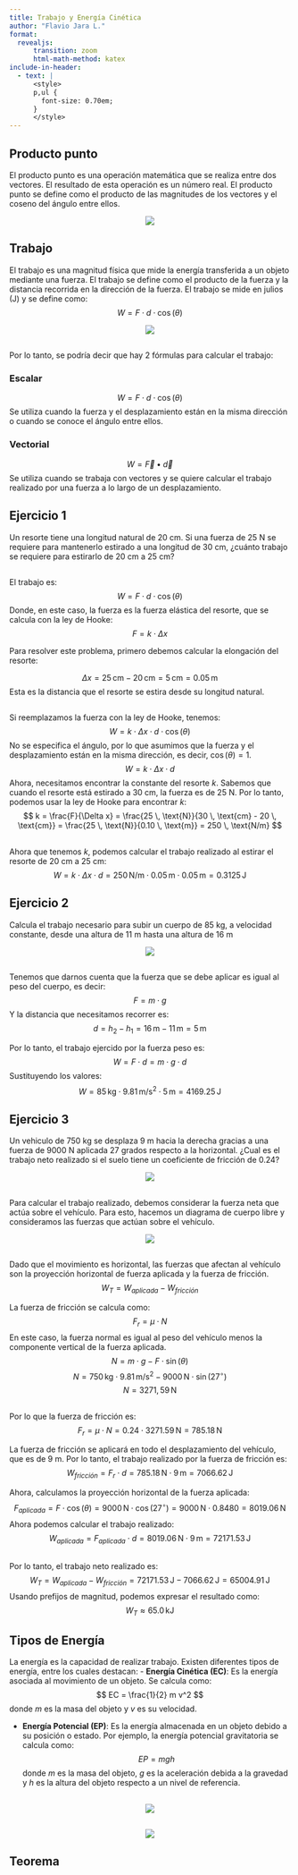 ```yaml
---
title: Trabajo y Energía Cinética
author: "Flavio Jara L."
format:
  revealjs:
      transition: zoom
      html-math-method: katex
include-in-header:
  - text: |
      <style>
      p,ul {
        font-size: 0.70em;
      }
      </style>
---
```


## Producto punto
El producto punto es una operación matemática que se realiza entre dos vectores. El resultado de esta operación es un número real. El producto punto se define como el producto de las magnitudes de los vectores y el coseno del ángulo entre ellos.

::: {style="text-align:center; width:50%; margin-left: auto; margin-right: auto;"}
![](./1.webp)
:::

## Trabajo
El trabajo es una magnitud física que mide la energía transferida a un objeto mediante una fuerza. El trabajo se define como el producto de la fuerza y la distancia recorrida en la dirección de la fuerza.
El trabajo se mide en julios (J) y se define como:
$$ W = F \cdot d \cdot \cos(\theta) $$


::: {style="text-align:center; width:80%; margin-left: auto; margin-right: auto;"}
![](./2.jpg)
:::

## 
Por lo tanto, se podría decir que hay 2 fórmulas para calcular el trabajo:

### Escalar
$$ W = F \cdot d \cdot \cos(\theta) $$
Se utiliza cuando la fuerza y el desplazamiento están en la misma dirección o cuando se conoce el ángulo entre ellos.

### Vectorial
$$ W = \vec{F} \bullet \vec{d} $$
Se utiliza cuando se trabaja con vectores y se quiere calcular el trabajo realizado por una fuerza a lo largo de un desplazamiento.

## Ejercicio 1
Un resorte tiene una longitud natural de 20 cm. Si una fuerza de 25 N se requiere para mantenerlo estirado a una longitud de 30 cm, ¿cuánto trabajo se requiere para estirarlo de 20 cm a 25 cm?

##
El trabajo es:
$$ W = F \cdot d \cdot \cos(\theta) $$
Donde, en este caso, la fuerza es la fuerza elástica del resorte, que se calcula con la ley de Hooke:
$$ F = k \cdot \Delta x $$

Para resolver este problema, primero debemos calcular la elongación del resorte:

$$ \Delta x = 25 \, \text{cm} - 20 \, \text{cm} = 5 \, \text{cm} = 0.05 \, \text{m} $$
Esta es la distancia que el resorte se estira desde su longitud natural.

##
Si reemplazamos la fuerza con la ley de Hooke, tenemos:
$$ W = k \cdot \Delta x \cdot d \cdot \cos(\theta) $$
No se especifica el ángulo, por lo que asumimos que la fuerza y el desplazamiento están en la misma dirección, es decir, $\cos(\theta) = 1$.
$$ W = k \cdot \Delta x \cdot d $$
Ahora, necesitamos encontrar la constante del resorte $k$. Sabemos que cuando el resorte está estirado a 30 cm, la fuerza es de 25 N. Por lo tanto, podemos usar la ley de Hooke para encontrar $k$:
$$ k = \frac{F}{\Delta x} = \frac{25 \, \text{N}}{30 \, \text{cm} - 20 \, \text{cm}} = \frac{25 \, \text{N}}{0.10 \, \text{m}} = 250 \, \text{N/m} $$

##

Ahora que tenemos $k$, podemos calcular el trabajo realizado al estirar el resorte de 20 cm a 25 cm:
$$ W = k \cdot \Delta x \cdot d = 250 \, \text{N/m} \cdot 0.05 \, \text{m} \cdot 0.05 \, \text{m} = 0.3125 \, \text{J} $$

## Ejercicio 2
Calcula el trabajo necesario para subir un cuerpo de 85 kg, a velocidad constante, desde una altura de 11 m hasta una altura de 16 m

::: {style="text-align:center; width:70%; margin-left: auto; margin-right: auto;"}
![](./3.png)
:::

##
Tenemos que darnos cuenta que la fuerza que se debe aplicar es igual al peso del cuerpo, es decir:
$$ F = m \cdot g $$
Y la distancia que necesitamos recorrer es:
$$ d = h_2 - h_1 = 16 \, \text{m} - 11 \, \text{m} = 5 \, \text{m} $$

Por lo tanto, el trabajo ejercido por la fuerza peso es:
$$ W = F \cdot d = m \cdot g \cdot d $$
Sustituyendo los valores:
$$ W = 85 \, \text{kg} \cdot 9.81 \, \text{m/s}^2 \cdot 5 \, \text{m} = 4169.25 \, \text{J} $$

## Ejercicio 3
Un vehiculo de 750 kg se desplaza 9 m hacia la derecha gracias a una fuerza de 9000 N aplicada 27 grados respecto a la horizontal. ¿Cual es el trabajo neto realizado si el suelo tiene un coeficiente de fricción de 0.24?

::: {style="text-align:center; width:90%; margin-left: auto; margin-right: auto;"}
![](./4.png)
:::

##
Para calcular el trabajo realizado, debemos considerar la fuerza neta que actúa sobre el vehículo.
Para esto, hacemos un diagrama de cuerpo libre y consideramos las fuerzas que actúan sobre el vehículo.


::: {style="text-align:center; width:90%; margin-left: auto; margin-right: auto;"}
![](./5.png)
:::

##
Dado que el movimiento es horizontal, las fuerzas que afectan al vehículo son la proyección horizontal de fuerza aplicada y la fuerza de fricción.
$$W_T = W_{aplicada} - W_{fricción}$$

La fuerza de fricción se calcula como:
$$ F_{r} = \mu \cdot N $$
En este caso, la fuerza normal es igual al peso del vehículo menos la componente vertical de la fuerza aplicada.
$$ N = m \cdot g - F \cdot \sin(\theta) $$
$$ N = 750 \, \text{kg} \cdot 9.81 \, \text{m/s}^2 - 9000 \, \text{N} \cdot \sin(27^\circ) $$
$$ N = 3271,59 \, \text{N}$$

##

Por lo que la fuerza de fricción es:
$$ F_{r} = \mu \cdot N = 0.24 \cdot 3271.59 \, \text{N} = 785.18 \, \text{N} $$

La fuerza de fricción se aplicará en todo el desplazamiento del vehículo, que es de 9 m. Por lo tanto, el trabajo realizado por la fuerza de fricción es:
$$ W_{fricción} = F_{r} \cdot d = 785.18 \, \text{N} \cdot 9 \, \text{m} = 7066.62 \, \text{J} $$

Ahora, calculamos la proyección horizontal de la fuerza aplicada:
$$ F_{aplicada} = F \cdot \cos(\theta) = 9000 \, \text{N} \cdot \cos(27^\circ) = 9000 \, \text{N} \cdot 0.8480 = 8019.06 \, \text{N} $$
Ahora podemos calcular el trabajo realizado:
$$ W_{aplicada} = F_{aplicada} \cdot d = 8019.06 \, \text{N} \cdot 9 \, \text{m} = 72171.53 \, \text{J} $$

##
Por lo tanto, el trabajo neto realizado es:
$$ W_T = W_{aplicada} - W_{fricción} = 72171.53 \, \text{J} - 7066.62 \, \text{J} = 65004.91 \, \text{J} $$
Usando prefijos de magnitud, podemos expresar el resultado como:
$$ W_T \approx 65.0 \, \text{kJ} $$

## Tipos de Energía
La energía es la capacidad de realizar trabajo. Existen diferentes tipos de energía, entre los cuales destacan:
- **Energía Cinética (EC)**: Es la energía asociada al movimiento de un objeto. Se calcula como:
	$$ EC = \frac{1}{2} m v^2 $$
	donde $m$ es la masa del objeto y $v$ es su velocidad.

- **Energía Potencial (EP)**: Es la energía almacenada en un objeto debido a su posición o estado. Por ejemplo, la energía potencial gravitatoria se calcula como:
	$$ EP = m g h $$
	donde $m$ es la masa del objeto, $g$ es la aceleración debida a la gravedad y $h$ es la altura del objeto respecto a un nivel de referencia.

##

::: {style="text-align:center; width:100%; margin-left: auto; margin-right: auto;"}
![](./6.avif)
:::

##


::: {style="text-align:center; width:100%; margin-left: auto; margin-right: auto;"}
![](./7.png)
:::

## Teorema 
